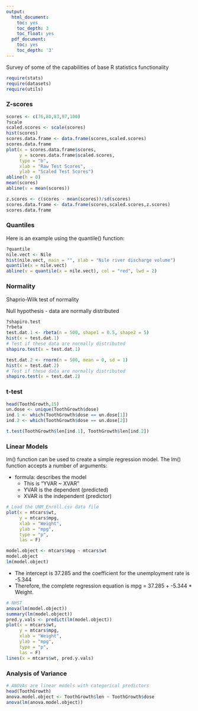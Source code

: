 ---
output:
  html_document:
    toc: yes
    toc_depth: 3
    toc_float: yes
  pdf_document:
    toc: yes
    toc_depth: '3'
---

Survey of some of the capabilities of base R statistics functionality

```{r, eval = FALSE}
require(stats)
require(datasets)
require(utils)
```

### Z-scores
```{r, eval = FALSE}
scores <- c(76,80,83,97,100)
?scale
scaled.scores <- scale(scores)
hist(scores)
scores.data.frame <- data.frame(scores,scaled.scores)
scores.data.frame
plot(x = scores.data.frame$scores, 
     y = scores.data.frame$scaled.scores, 
     type = "b",
     xlab = "Raw Test Scores",
     ylab = "Scaled Test Scores")
abline(h = 0)
mean(scores)
abline(v = mean(scores))
```

```{r, eval = FALSE}
z.scores <- c(scores - mean(scores))/sd(scores)
scores.data.frame <- data.frame(scores,scaled.scores,z.scores)
scores.data.frame
```

### Quantiles
Here is an example using the quantile() function:
```{r, eval = FALSE}
?quantile
nile.vect <- Nile
hist(nile.vect, main = "", xlab = "Nile river discharge volume")
quantile(x = nile.vect)
abline(v = quantile(x = nile.vect), col = "red", lwd = 2)
```

### Normality 

Shaprio-Wilk test of normality

Null hypothesis - data are normally distributed

```{r, eval = FALSE}
?shapiro.test
?rbeta
test.dat.1 <- rbeta(n = 500, shape1 = 0.5, shape2 = 5)
hist(x = test.dat.1)
# Test if these data are normally distributed
shapiro.test(x = test.dat.1)
```

```{r, eval = FALSE}
test.dat.2 <- rnorm(n = 500, mean = 0, sd = 1)
hist(x = test.dat.2)
# Test if these data are normally distributed
shapiro.test(x = test.dat.2)
```

### t-test
```{r, eval=FALSE}
head(ToothGrowth,15)
un.dose <- unique(ToothGrowth$dose)
ind.1 <- which(ToothGrowth$dose == un.dose[1])
ind.2 <- which(ToothGrowth$dose == un.dose[2])

t.test(ToothGrowth$len[ind.1], ToothGrowth$len[ind.2])
```

### Linear Models
lm() function can be used to create a simple regression model. 
The lm() function accepts a number of arguments: 

  + formula: describes the model
    + This is "YVAR ~ XVAR" 
    + YVAR is the dependent (predicted)
    + XVAR is the independent (predictor)

```{r, eval=FALSE}
# Load the UNM_Enroll.csv data file
plot(x = mtcars$wt, 
     y = mtcars$mpg,
     xlab = "Weight", 
     ylab = "mpg", 
     type = "p", 
     las = F)

model.object <- mtcars$mpg ~ mtcars$wt
model.object
lm(model.object)
```

+ The intercept is 37.285 and the coefficient for the unemployment rate is  -5.344  
+ Therefore, the complete regression equation is mpg = 37.285 +  -5.344  * Weight. 

```{r, eval=FALSE}
# NHST
anova(lm(model.object))
summary(lm(model.object))
pred.y.vals <- predict(lm(model.object))
plot(x = mtcars$wt, 
     y = mtcars$mpg,
     xlab = "Weight", 
     ylab = "mpg", 
     type = "p", 
     las = F)
lines(x = mtcars$wt, pred.y.vals)
```

### Analysis of Variance
```{r, eval=FALSE}
# ANOVAs are linear models with categorical predictors
head(ToothGrowth)
anova.model.object <- ToothGrowth$len ~ ToothGrowth$dose
anova(lm(anova.model.object))
```